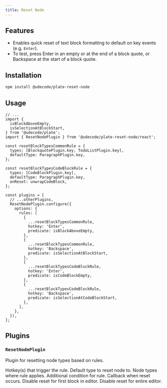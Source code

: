 ```yaml
---
title: Reset Node
---
```


<ComponentPreview name="reset-node-demo" />

<PackageInfo>

## Features

- Enables quick reset of text block formatting to default on key events (e.g. `Enter`).
- To test, press Enter in an empty or at the end of a block quote, or Backspace at the start of a block quote.

</PackageInfo>

## Installation

```bash
npm install @udecode/plate-reset-node
```

## Usage

```tsx
// ...
import {
  isBlockAboveEmpty,
  isSelectionAtBlockStart,
} from '@udecode/plate';
import { ResetNodePlugin } from '@udecode/plate-reset-node/react';

const resetBlockTypesCommonRule = {
  types: [BlockquotePlugin.key, TodoListPlugin.key],
  defaultType: ParagraphPlugin.key,
};

const resetBlockTypesCodeBlockRule = {
  types: [CodeBlockPlugin.key],
  defaultType: ParagraphPlugin.key,
  onReset: unwrapCodeBlock,
};

const plugins = [
  // ...otherPlugins,
  ResetNodePlugin.configure({
    options: {
      rules: [
        {
          ...resetBlockTypesCommonRule,
          hotkey: 'Enter',
          predicate: isBlockAboveEmpty,
        },
        {
          ...resetBlockTypesCommonRule,
          hotkey: 'Backspace',
          predicate: isSelectionAtBlockStart,
        },
        {
          ...resetBlockTypesCodeBlockRule,
          hotkey: 'Enter',
          predicate: isCodeBlockEmpty,
        },
        {
          ...resetBlockTypesCodeBlockRule,
          hotkey: 'Backspace',
          predicate: isSelectionAtCodeBlockStart,
        },
      ],
    },
  }),
];
```

## Plugins

### `ResetNodePlugin`

Plugin for resetting node types based on rules.

<API name="ResetNodePlugin">
<APIOptions type="rules">
    <APIItem name="hotkey" type="string | string[]" optional>
      Hotkey(s) that trigger the rule.
    </APIItem>
    <APIItem name="defaultType" type="string" optional>
      Default type to reset node to.
    </APIItem>
    <APIItem name="types" type="string[]">
      Node types where rule applies.
    </APIItem>
    <APIItem name="predicate" type="(editor: PlateEditor) => boolean">
      Additional condition for rule.
    </APIItem>
    <APIItem name="onReset" type="(editor: PlateEditor) => void" optional>
      Callback when reset occurs.
    </APIItem>
    <APIItem name="disableFirstBlockReset" type="boolean" optional>
      Disable reset for first block in editor.
    </APIItem>
    <APIItem name="disableEditorReset" type="boolean" optional>
      Disable reset for entire editor.
  </APIItem>
  </APIOptions>
</API>